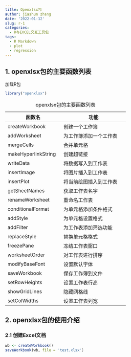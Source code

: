 ```yaml
---
title: Openxlsx包
author: jiashun zhang
date: '2022-01-12'
slug: r-1
categories:
  - R与EXCEL交互工具包
tags:
  - R Markdown
  - plot
  - regression
---
```


## 1. openxlsx包的主要函数列表

加载R包

```r
library("openxlsx")

```

+-------------------------------+------------------------------------+
| 函数名                        | 功能                               |
+===============================+====================================+
| createWorkbook                | 创建一个工作簿                     |
+-------------------------------+------------------------------------+
| addWorksheet                  | 为工作簿添加一个工作表             |
+-------------------------------+------------------------------------+
| mergeCells                    | 合并单元格                         |
+-------------------------------+------------------------------------+
| makeHyperlinkString           | 创建超链接                         |
+-------------------------------+------------------------------------+
| writeData                     | 将数据写入到工作表                 |
+-------------------------------+------------------------------------+
| insertImage                   | 将图片插入到工作表                 |
+-------------------------------+------------------------------------+
| insertPlot                    | 将当前绘图插入到工作表             |
+-------------------------------+------------------------------------+
| getSheetNames                 | 获取工作表名字                     |
+-------------------------------+------------------------------------+
| renameWorksheet               | 重命名工作表                       |
+-------------------------------+------------------------------------+
| conditionalFormat             | 为单元格添加条件格式               |
+-------------------------------+------------------------------------+
| addStyle                      | 为单元格设置格式                   |
+-------------------------------+------------------------------------+
| addFilter                     | 为工作表添加筛选功能               |
+-------------------------------+------------------------------------+
| replaceStyle                  | 替换单元格格式                     |
+-------------------------------+------------------------------------+
| freezePane                    | 冻结工作表窗口                     |
+-------------------------------+------------------------------------+
| worksheetOrder                | 对工作表进行排序                   |
+-------------------------------+------------------------------------+
| modifyBaseFont                | 设置默认字体                       |
+-------------------------------+------------------------------------+
| saveWorkbook                  | 保存工作簿到文件                   |
+-------------------------------+------------------------------------+
| setRowHeights                 | 设置工作表行高                     |
+-------------------------------+------------------------------------+
| showGridLines                 | 隐藏网格线                         |
+-------------------------------+------------------------------------+
| setColWidths                  | 设置工作表列宽                     |
+-------------------------------+------------------------------------+

: openxlsx包的主要函数列表

## 2. openxlsx包的使用介绍

### 2.1 创建Excel文档

```r
wb <- createWorkbook()
saveWorkbook(wb, file = 'test.xlsx')
```
